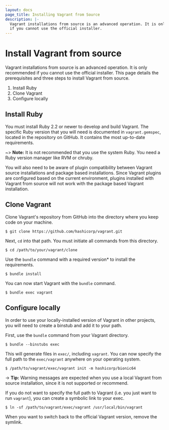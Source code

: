 ```yaml
---
layout: docs
page_title: Installing Vagrant from Source
description: |-
  Vagrant installations from source is an advanced operation. It is only recommended
  if you cannot use the official installer.
---
```


# Install Vagrant from source

Vagrant installations from source is an advanced operation. It is only recommended
if you cannot use the official installer. This page details the prerequisites and three
steps to install Vagrant from source.

1. Install Ruby
1. Clone Vagrant
1. Configure locally

## Install Ruby

You must install Ruby 2.2 or newer to develop and build Vagrant. The
specific Ruby version that you will need is documented in `vagrant.gemspec`, located in the repository on GitHub. It contains the most
up-to-date requirements. 

~> **Note:** It is not recommended that you use the system Ruby. You need a Ruby version manager like RVM or chruby.

You will also need to be aware of plugin compatibility between Vagrant source installations and package based installations. Since Vagrant plugins are configured based on the current environment, plugins installed with Vagrant from source will not work with the package based Vagrant installation.

## Clone Vagrant

Clone Vagrant's repository from GitHub into the directory where you keep code on your machine.

```shell-session
$ git clone https://github.com/hashicorp/vagrant.git
```

Next, `cd` into that path. You must initiate all commands from this directory.

```shell-session
$ cd /path/to/your/vagrant/clone
```

Use the `bundle` command with a required version\* to install the requirements.

```shell-session
$ bundle install
```

You can now start Vagrant with the `bundle` command. 

```shell-session
$ bundle exec vagrant
```

## Configure locally

In order to use your locally-installed version of Vagrant in other projects, you will need to create a binstub and add it to your path.

First, use the `bundle` command from your Vagrant directory.

```shell-session
$ bundle --binstubs exec
```

This will generate files in `exec/`, including `vagrant`. You can now specify
the full path to the `exec/vagrant` anywhere on your operating system.

```shell-session
$ /path/to/vagrant/exec/vagrant init -m hashicorp/bionic64
```

-> **Tip:** Warning messages are expected when you use a local Vagrant from source installation, since it is not supported or recommend. 

If you do not want to specify the full path to Vagrant (i.e. you just want to
run `vagrant`), you can create a symbolic link to your exec.

```shell-session
$ ln -sf /path/to/vagrant/exec/vagrant /usr/local/bin/vagrant
```

When you want to switch back to the official Vagrant version,
remove the symlink.

